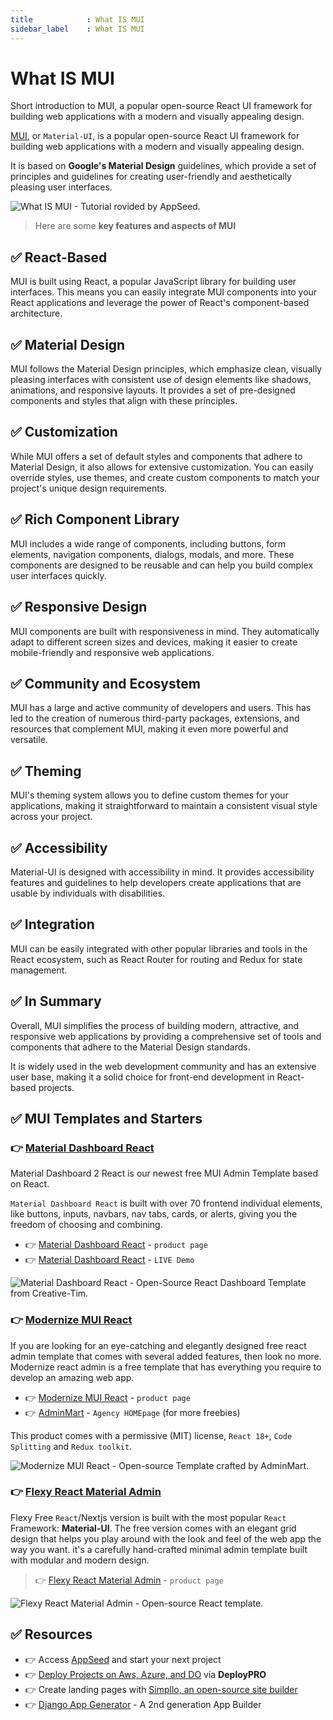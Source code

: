 ```yaml
---
title            : What IS MUI 
sidebar_label    : What IS MUI 
---
```


# What IS MUI

<SubHeading>Short introduction to MUI, a popular open-source React UI framework for building web applications with a modern and visually appealing design.</SubHeading>

[MUI](https://mui.com/), or `Material-UI`, is a popular open-source React UI framework for building web applications with a modern and visually appealing design. 

It is based on **Google's Material Design** guidelines, which provide a set of principles and guidelines for creating user-friendly and aesthetically pleasing user interfaces.

![What IS MUI - Tutorial rovided by AppSeed.](https://github-production-user-asset-6210df.s3.amazonaws.com/51070104/271181998-295433bb-b148-4de1-921f-2162ced735c4.jpg) 

> Here are some **key features and aspects of MUI**

## ✅ **React-Based**

MUI is built using React, a popular JavaScript library for building user interfaces. 
This means you can easily integrate MUI components into your React applications and leverage the power of React's component-based architecture.

## ✅ **Material Design** 

MUI follows the Material Design principles, which emphasize clean, visually pleasing interfaces with consistent use of design elements like shadows, animations, and responsive layouts. 
It provides a set of pre-designed components and styles that align with these principles.

## ✅ **Customization** 

While MUI offers a set of default styles and components that adhere to Material Design, it also allows for extensive customization. 
You can easily override styles, use themes, and create custom components to match your project's unique design requirements.

## ✅ **Rich Component Library** 

MUI includes a wide range of components, including buttons, form elements, navigation components, dialogs, modals, and more. 
These components are designed to be reusable and can help you build complex user interfaces quickly.

## ✅ **Responsive Design** 

MUI components are built with responsiveness in mind. They automatically adapt to different screen sizes and devices, making it easier to create mobile-friendly and responsive web applications.

## ✅ **Community and Ecosystem** 

MUI has a large and active community of developers and users. 
This has led to the creation of numerous third-party packages, extensions, and resources that complement MUI, making it even more powerful and versatile.

## ✅ **Theming** 

MUI's theming system allows you to define custom themes for your applications, making it straightforward to maintain a consistent visual style across your project.

## ✅ **Accessibility** 

Material-UI is designed with accessibility in mind. It provides accessibility features and guidelines to help developers create applications that are usable by individuals with disabilities.

## ✅ **Integration** 

MUI can be easily integrated with other popular libraries and tools in the React ecosystem, such as React Router for routing and Redux for state management.

## ✅ In Summary

Overall, MUI simplifies the process of building modern, attractive, and responsive web applications by providing a comprehensive set of tools and components that adhere to the Material Design standards. 

It is widely used in the web development community and has an extensive user base, making it a solid choice for front-end development in React-based projects.

## ✅ MUI Templates and Starters 


### 👉 [Material Dashboard React](https://www.creative-tim.com/product/material-dashboard-react?AFFILIATE=128200)

Material Dashboard 2 React is our newest free MUI Admin Template based on React. 

`Material Dashboard React` is built with over 70 frontend individual elements, like buttons, inputs, navbars, nav tabs, cards, or alerts, giving you the freedom of choosing and combining.

- 👉 [Material Dashboard React](https://www.creative-tim.com/product/material-dashboard-react?AFFILIATE=128200) - `product page`
- 👉 [Material Dashboard React](https://demos.creative-tim.com/material-dashboard-react/#/dashboard?AFFILIATE=128200) - `LIVE Demo`

![Material Dashboard React - Open-Source React Dashboard Template from Creative-Tim.](https://user-images.githubusercontent.com/51854817/178092547-a0bdd527-26f0-432f-9110-e29f17d22329.png)

### 👉 [Modernize MUI React](https://adminmart.com/product/modernize-free-react-mui-dashboard/?ref=1)

If you are looking for an eye-catching and elegantly designed free react admin template that comes with several added features, then look no more. Modernize react admin is a free template that has everything you require to develop an amazing web app. 

- 👉 [Modernize MUI React](https://adminmart.com/product/modernize-free-react-mui-dashboard/?ref=1) - `product page`
- 👉 [AdminMart](https://adminmart.com/?ref=1) - `Agency HOMEpage` (for more freebies)

This product comes with a permissive (MIT) license, `React 18+`, `Code Splitting` and `Redux toolkit`.

![Modernize MUI React - Open-source Template crafted by AdminMart.](https://user-images.githubusercontent.com/51854817/216833726-06d9eb10-ab56-4a8d-87a1-5f3f4ca141c2.jpg)

### 👉 [Flexy React Material Admin](https://www.wrappixel.com/templates/flexy-next-js-free-admin-template/?ref=157)

Flexy Free `React`/Nextjs version is built with the most popular `React` Framework: **Material-UI**. 
The free version comes with an elegant grid design that helps you play around with the look and feel of the web app the way you want. it's a carefully hand-crafted minimal admin template built with modular and modern design.

> 👉 [Flexy React Material Admin](https://www.wrappixel.com/templates/flexy-next-js-free-admin-template/?ref=157) - `product page`

![Flexy React Material Admin - Open-source React template.](https://user-images.githubusercontent.com/51070104/175769752-ab24a64a-15ba-4fcf-8dcd-13a8e755277b.jpg)

## ✅ Resources 

- 👉 Access [AppSeed](https://appseed.us/) and start your next project
- 👉 [Deploy Projects on Aws, Azure, and DO](https://www.docs.deploypro.dev/) via **DeployPRO**
- 👉 Create landing pages with [Simpllo, an open-source site builder](https://www.simpllo.com/)
- 👉 [Django App Generator](https://app-generator.dev/django/) - A 2nd generation App Builder
